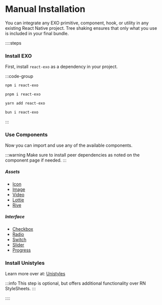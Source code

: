 # Manual Installation

You can integrate any EXO primitive, component, hook, or utility in any existing React Native project. Tree shaking ensures that only what you use is included in your final bundle.

::::steps

### Install EXO

First, install `react-exo` as a dependency in your project.

:::code-group

```bash [npm]
npm i react-exo
```

```bash [pnpm]
pnpm i react-exo
```

```bash [yarn]
yarn add react-exo
```

```bash [bun]
bun i react-exo
```

:::

### Use Components

Now you can import and use any of the available components.

:::warning
Make sure to install peer dependencies as noted on the component page if needed.
:::


##### Assets
- [Icon](/primitives/assets/Icon)
- [Image](/primitives/assets/Image)
- [Video](/primitives/assets/Video)
- [Lottie](/primitives/assets/Lottie)
- [Rive](/primitives/assets/Rive)

##### Interface
- [Checkbox](/primitives/widgets/Checkbox)
- [Radio](/primitives/widgets/Radio)
- [Switch](/primitives/widgets/Switch)
- [Slider](/primitives/widgets/Slider)
- [Progress](/primitives/widgets/Progress)

### Install Unistyles

Learn more over at: [Unistyles](https://unistyl.es)

:::info
This step is optional, but offers additional functionality over RN StyleSheets.
:::


::::
